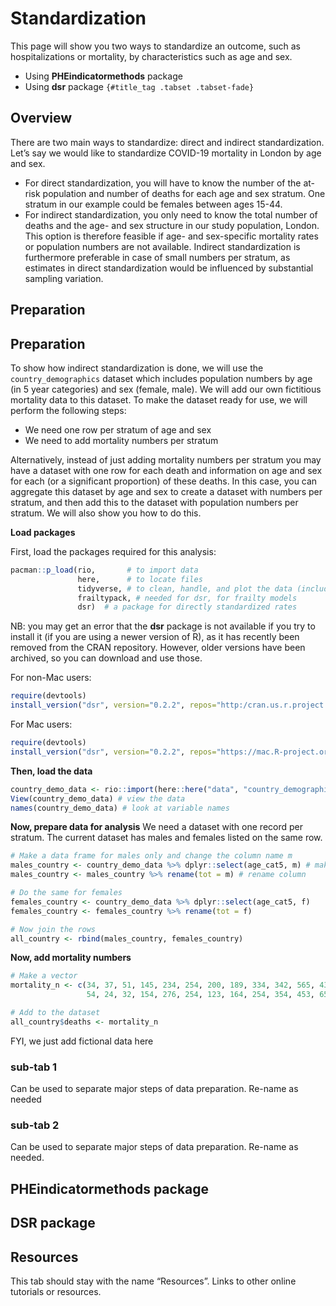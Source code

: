 
# Standardization {.tabset .tabset-fade}  

This page will show you two ways to standardize an outcome, such as hospitalizations or mortality, by characteristics such as age and sex. 

* Using **PHEindicatormethods** package
* Using **dsr** package 
`{#title_tag .tabset .tabset-fade}`

<!-- ======================================================= -->
## Overview {.tabset .tabset-fade .tabset-pills}

There are two main ways to standardize: direct and indirect standardization.
Let's say we would like to standardize COVID-19 mortality in London by age and sex.

* For direct standardization, you will have to know the number of the at-risk population and number of deaths for each age and sex stratum. One stratum in our example could be females between ages 15-44. 
* For indirect standardization, you only need to know the total number of deaths and the age- and sex structure in our study population, London. This option is therefore feasible if age- and sex-specific mortality rates or population numbers are not available. Indirect standardization is furthermore preferable in case of small numbers per stratum, as estimates in direct standardization would be influenced by substantial sampling variation. 

<!-- ======================================================= -->
## Preparation {.tabset .tabset-fade .tabset-pills}
<h2> Preparation </h2>

To show how indirect standardization is done, we will use the `country_demographics` dataset which includes population numbers by age (in 5 year categories) and sex (female, male). We will add our own fictitious mortality data to this dataset. To make the dataset ready for use, we will perform the following steps:

* We need one row per stratum of age and sex
* We need to add mortality numbers per stratum

Alternatively, instead of just adding mortality numbers per stratum you may have a dataset with one row for each death and information on age and sex for each (or a significant proportion) of these deaths. In this case, you can aggregate this dataset by age and sex to create a dataset with numbers per stratum, and then add this to the dataset with population numbers per stratum. We will also show you how to do this.

**Load packages**  

First, load the packages required for this analysis:  

```r
pacman::p_load(rio,       # to import data
               here,      # to locate files
               tidyverse, # to clean, handle, and plot the data (includes ggplot2 package)
               frailtypack, # needed for dsr, for frailty models
               dsr)  # a package for directly standardized rates
```
NB: you may get an error that the **dsr** package is not available if you try to install it (if you are using a newer version of R), as it has recently been removed from the CRAN repository. However, older versions have been archived, so you can download and use those.

For non-Mac users:
```r
require(devtools)
install_version("dsr", version="0.2.2", repos="http:/cran.us.r.project.org")
```

For Mac users:
```r
require(devtools)
install_version("dsr", version="0.2.2", repos="https://mac.R-project.org")
```

**Then, load the data**  
```r
country_demo_data <- rio::import(here::here("data", "country_demographics.csv"))
View(country_demo_data) # view the data
names(country_demo_data) # look at variable names
```

**Now, prepare data for analysis**
We need a dataset with one record per stratum. The current dataset has males and females listed on the same row.

```r
# Make a data frame for males only and change the column name m
males_country <- country_demo_data %>% dplyr::select(age_cat5, m) # make dataframe for males only
males_country <- males_country %>% rename(tot = m) # rename column

# Do the same for females
females_country <- country_demo_data %>% dplyr::select(age_cat5, f) 
females_country <- females_country %>% rename(tot = f)

# Now join the rows
all_country <- rbind(males_country, females_country)
```

**Now, add mortality numbers**
```r
# Make a vector 
mortality_n <- c(34, 37, 51, 145, 234, 254, 200, 189, 334, 342, 565, 432, 543, 432, 245, 543, 234, 154,
                 54, 24, 32, 154, 276, 254, 123, 164, 254, 354, 453, 654, 435, 354, 165, 432, 287, 195)

# Add to the dataset
all_country$deaths <- mortality_n
```
FYI, we just add fictional data here


<!-- ======================================================= -->
### sub-tab 1 {.tabset .tabset-fade .tabset-pills}

Can be used to separate major steps of data preparation. Re-name as needed


<!-- ======================================================= -->
### sub-tab 2 {.tabset .tabset-fade .tabset-pills}

Can be used to separate major steps of data preparation. Re-name as needed.


<!-- ======================================================= -->
## **PHEindicatormethods** package {.tabset .tabset-fade .tabset-pills}


<!-- ======================================================= -->
## **DSR** package {.tabset .tabset-fade .tabset-pills}



<!-- ======================================================= -->
## Resources {.tabset .tabset-fade .tabset-pills}

This tab should stay with the name "Resources".
Links to other online tutorials or resources.



